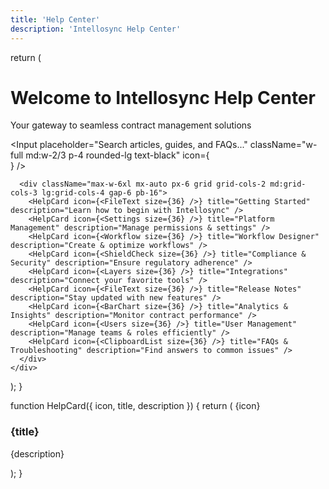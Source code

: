 ```yaml
---
title: 'Help Center'
description: 'Intellosync Help Center'
---
```



  return (
    <div className="bg-gray-900 text-white min-h-screen">
      <div className="max-w-4xl mx-auto py-16 px-6 text-center">
        <h1 className="text-5xl font-extrabold">Welcome to Intellosync Help Center</h1>
        <p className="text-lg mt-3 text-gray-300">Your gateway to seamless contract management solutions</p>
        <div className="mt-6 flex justify-center">
          <Input
            placeholder="Search articles, guides, and FAQs..."
            className="w-full md:w-2/3 p-4 rounded-lg text-black"
            icon={<Search />}
          />
        </div>
      </div>

      <div className="max-w-6xl mx-auto px-6 grid grid-cols-2 md:grid-cols-3 lg:grid-cols-4 gap-6 pb-16">
        <HelpCard icon={<FileText size={36} />} title="Getting Started" description="Learn how to begin with Intellosync" />
        <HelpCard icon={<Settings size={36} />} title="Platform Management" description="Manage permissions & settings" />
        <HelpCard icon={<Workflow size={36} />} title="Workflow Designer" description="Create & optimize workflows" />
        <HelpCard icon={<ShieldCheck size={36} />} title="Compliance & Security" description="Ensure regulatory adherence" />
        <HelpCard icon={<Layers size={36} />} title="Integrations" description="Connect your favorite tools" />
        <HelpCard icon={<FileText size={36} />} title="Release Notes" description="Stay updated with new features" />
        <HelpCard icon={<BarChart size={36} />} title="Analytics & Insights" description="Monitor contract performance" />
        <HelpCard icon={<Users size={36} />} title="User Management" description="Manage teams & roles efficiently" />
        <HelpCard icon={<ClipboardList size={36} />} title="FAQs & Troubleshooting" description="Find answers to common issues" />
      </div>
    </div>
  );
}

function HelpCard({ icon, title, description }) {
  return (
    <Card className="bg-gray-800 text-white p-6 rounded-xl shadow-lg hover:bg-gray-700 transition duration-200">
      <CardContent className="flex flex-col items-center text-center space-y-4">
        {icon}
        <h3 className="text-xl font-semibold">{title}</h3>
        <p className="text-gray-400">{description}</p>
      </CardContent>
    </Card>
  );
}